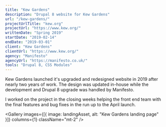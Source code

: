 ```yaml
---
title: "Kew Gardens"
description: "Drupal 8 website for Kew Gardens"
url: "/kew-gardens/"
projectUrlTitle: "kew.org"
projectUrl: "https://www.kew.org/"
writtenDate: "Spring 2019"
startDate: "2019-02-14"
endDate: "2019-03-01"
client: "Kew Gardens"
clientUrl: "https://www.kew.org/"
agency: "Manifesto"
agencyUrl: "https://manifesto.co.uk/"
tools: "Drupal 8, CSS Modules"
---
```




Kew Gardens launched it's upgraded and redesigned website in 2019 after nearly two years of work. The design was updated in-house while the development and Drupal 8 upgrade was handled by Manifesto.

I worked on the project in the closing weeks helping the front end team with the final features and bug fixes in the run up to the April launch.

<Gallery
  images={[{ image: landingAsset, alt: "Kew Gardens landing page" }]}
  columns={1}
  className="mt-2"
/>
